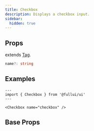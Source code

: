 ```yaml
---
title: Checkbox
description: Displays a checkbox input.
sidebar:
  hidden: true
---
```


## Props
extends [Tag](/foundation/tag).
```ts
name?: string
```

## Examples

```astro live
---
import { Checkbox } from '@fullui/ui'
---

<Checkbox name="checkbox" />
```


## Base Props
<Tag />